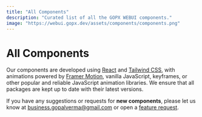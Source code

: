 ```yaml
---
title: "All Components"
description: "Curated list of all the GOPX WEBUI components."
image: "https://webui.gopx.dev/assets/components/components.png"
---
```



# All Components

Our components are developed using [React](https://react.dev/) and [Tailwind CSS](https://tailwindcss.com/), with animations powered by [Framer Motion](https://www.framer.com/motion/), vanilla JavaScript, keyframes, or other popular and reliable JavaScript animation libraries. We ensure that all packages are kept up to date with their latest versions.

If you have any suggestions or requests for **new components**, please let us know at [business.gopalverma@gmail.com](mailto:business.gopalverma@gmail.com) or open a [feature request](https://github.com/GopalVerma1303/webui.gopx/issues/new?title=Feature%20Request:%20&labels=enhancement).

<AllComponents />

